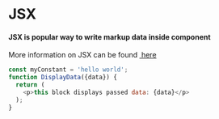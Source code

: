 
<Meta title="JSX" />

# JSX

<h4>JSX is popular way to write markup data inside component</h4>
<p>More information on JSX can be found <a 
href="https://reactjs.org/docs/introducing-jsx.html"
target="_blank"
>&nbsp;here</a></p>

```javascript
const myConstant = 'hello world';
function DisplayData({data}) {
  return (
    <p>this block displays passed data: {data}</p>
  );
}
```
